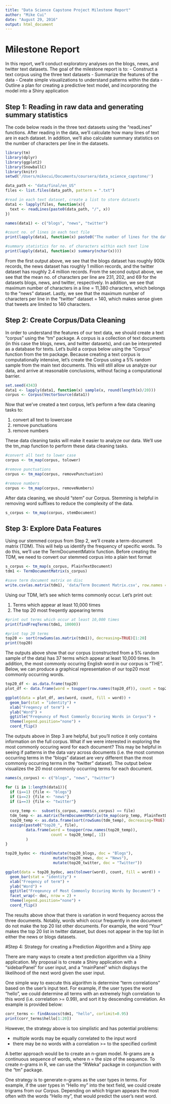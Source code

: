 ```yaml
---
title: "Data Science Capstone Project Milestone Report"
author: "Mike Cui"
date: "August 29, 2016"
output: html_document
---
```


# Milestone Report

In this report, we'll conduct exploratory analyses on the blogs, news, and twitter text datasets. The goal of the milestone report is to:
  - Construct a text corpus using the three text datasets
  - Summarize the features of the data
  - Create simple visualizations to understand patterns within the data
  - Outline a plan for creating a predictive text model, and incorporating the model into a Shiny application
  
  
## Step 1: Reading in raw data and generating summary statistics

The code below reads in the three text datasets using the "readLines" functions. After reading in the data, we'll calculate how many lines of text are in each dataset. In addition, we'll also calculate summary statistics on the number of characters per line in the datasets.
```r
library(tm)
library(dplyr)
library(ggplot2)
library(SnowballC)
library(knitr)
setwd('/Users/mikecui/Documents/coursera/data_science_capstone/')
```

```r
data_path <- "data/final/en_US"
files <- list.files(data_path, pattern = ".txt")

#read in each text dataset, create a list to store datasets
data1 <- lapply(files, function(x){
  text <- readLines(paste0(data_path, "/", x))
})

names(data1) <- c("blogs", "news", "twitter")

#count no. of lines in each text file
print(lapply(data1, function(x) paste0("The number of lines for the dataset ", names(x), " = ", length(x))))

#summary statistics for no. of characters within each text line
print(lapply(data1, function(x) summary(nchar(x))))
```

From the first output above, we see that the blogs dataset has roughly 900k records, the news dataset has roughly 1 million records, and the twitter dataset has roughly 2.4 million records. From the second output above, we see that the mean no. of characters per line are 231, 202, and 69 for the datasets blogs, news, and twitter, respectively. In addition, we see that maximum number of characters in a line = 11,380 characters, which belongs to the "news" dataset. Lastly, we see that the maximum number of characters per line in the "twitter" dataset = 140, which makes sense given that tweets are limited to 140 characters.

## Step 2: Create Corpus/Data Cleaning

In order to understand the features of our text data, we should create a text "corpus" using the "tm" package. A corpus is a collection of text documents (in this case the blogs, news, and twitter datasets), and can be interpreted as a database for texts. Let's build a corpus below using the "Corpus" function from the tm package. Because creating a text corpus is computationally intensive, let's create the Corpus using a 5% random sample from the main text documents. This will still allow us analyze our data, and arrive at reasonable conclusions, without facing a computational barrier.

```r
set.seed(4343)
data1 <- lapply(data1, function(x) sample(x, round(length(x)/20)))
corpus <- Corpus(VectorSource(data1))   
```

Now that we've created a text corpus, let's perform a few data cleaning tasks to:

  1. convert all text to lowercase
  2. remove punctuations
  3. remove numbers

These data cleaning tasks will make it easier to analyze our data. We'll use the tm_map function to perform these data cleaning tasks.

```r
#convert all text to lower case
corpus <- tm_map(corpus, tolower)

#remove punctuations
corpus <- tm_map(corpus, removePunctuation)

#remove numbers
corpus <- tm_map(corpus, removeNumbers)
```

After data cleaning, we should "stem" our Corpus. Stemming is helpful in removing word suffixes to reduce the complexity of the data.

```r
s_corpus <- tm_map(corpus, stemDocument)
```

## Step 3: Explore Data Features

Using our stemmed corpus from Step 2, we'll create a term-document matrix (TDM). This will help us identify the frequency of specific words. To do this, we'll use the TermDocumentMatrix function. Before creating the TDM, we need to convert our stemmed corpus into a plain text format

```r
s_corpus <- tm_map(s_corpus, PlainTextDocument) 
tdm1 <- TermDocumentMatrix(s_corpus)

#save term document matrix on disc
write.csv(as.matrix(tdm1), 'data/Term Document Matrix.csv', row.names = F)
```

Using our TDM, let's see which terms commonly occur. Let's print out:

  1. Terms which appear at least 10,000 times
  2. The top 20 most freqently appearing terms
  
```r
#print out terms which occur at least 10,000 times
print(findFreqTerms(tdm1, 10000))

#print top 20 terms
top20 <- sort(rowSums(as.matrix(tdm1)), decreasing=TRUE)[1:20]
print(top20)
```

The outputs above show that our corpus (constructed from a 5% random sample of the data) has 37 terms which appear at least 10,000 times. In addition, the most commonly occuring English word in our corpus is "THE". Below, we can produce a graphical representation of our top20 most commonly occurring words.

```r
top20_df <- as.data.frame(top20)
plot_df <- data.frame(word = toupper(row.names(top20_df)), count = top20_df$top20)

ggplot(data = plot_df, aes(word, count, fill = word)) +
  geom_bar(stat = "identity") +
  xlab("Freqency of term") +
  ylab("Word") +
  ggtitle("Freqeuncy of Most Commonly Occuring Words in Corpus") +
  theme(legend.position="none") +
  coord_flip()
```

The outputs above in Step 3 are helpful, but you'll notice it only contains information on the full corpus. What if we were interested in exploring the most commonly occuring word for each document? This may be helpful in seeing if patterns in the data vary across documents (i.e. the most common occurring terms in the "blogs" dataset are very different than the most commonly occurring terms in the "twitter" dataset). The output below visualizes the 20 most commonly occurring terms for each document.

```r
names(s_corpus) <- c("blogs", "news", "twitter")

for (i in 1:length(data1)){
  if (i==1) {file <- "blogs"}
  if (i==2) {file <- "news"}
  if (i==3) {file <- "twitter"}
  
  corp_temp <-  subset(s_corpus, names(s_corpus) == file)
  tdm_temp <- as.matrix(TermDocumentMatrix(tm_map(corp_temp, PlainTextDocument)))
  top20_temp <- as.data.frame(sort(rowSums(tdm_temp), decreasing=TRUE)[1:20])
  assign(paste0("top20_", file), 
         data.frame(word = toupper(row.names(top20_temp)), 
                    count = top20_temp[, 1])
         )
}

top20_bydoc <- rbind(mutate(top20_blogs, doc = "Blogs"),
                     mutate(top20_news, doc = "News"),
                     mutate(top20_twitter, doc = "Twitter"))

ggplot(data = top20_bydoc, aes(tolower(word), count, fill = word)) +
  geom_bar(stat = "identity") +
  xlab("Freqency of term") +
  ylab("Word") +
  ggtitle("Freqeuncy of Most Commonly Occuring Words by Document") +
  facet_wrap(~ doc, nrow = 2) +
  theme(legend.position="none") +
  coord_flip()
```

The results above show that there is variation in word frequency across the three documents. Notably, words which occur frequently in one document do not make the top 20 list other documents. For example, the word "Your" makes the top 20 list in twitter dataset, but does not appear in the top list in either the news or blogs datasets.

#Step 4: Strategy for creating a Prediction Algorithm and a Shiny app

There are many ways to create a text prediction algorithm via a Shiny application. My proposal is to create a Shiny application with a "sidebarPanel" for user input, and a "mainPanel" which displays the likelihood of the next word given the user input.

One simple way to execute this algorithm is determine "term correlations" based on the user's input text. For example, if the user types the word "hello", we could determine all terms with an extremely high correlation to this word (i.e. correlation >= 0.99), and sort it by descending correlation. An example is provided below:

```r
corr_terms <- findAssocs(tdm1, "hello", corlimit=0.95)
print(corr_terms$hello[1:20])
```

However, the strategy above is too simplistic and has potential problems:

  - multiple words may be equally correlated to the input word
  - there may be no words with a correlation >= to the specified corlimit
  
A better approach would be to create an n-gram model. N-grams are a continuous sequence of words, where n = the size of the sequence. To create n-grams in R, we can use the "RWeka" package in conjunction with the "tm" package. 

One strategy is to generate n-grams as the user types in terms. For example, if the user types in "Hello my" into the text field, we could create trigrams from our Corpus. Depending on which trigram appears the most often with the words "Hello my", that would predict the user's next word.